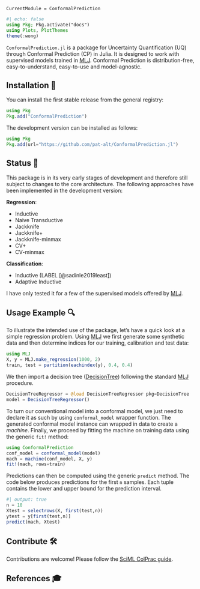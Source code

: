 ```@meta
CurrentModule = ConformalPrediction
```

```julia
#| echo: false
using Pkg; Pkg.activate("docs")
using Plots, PlotThemes
theme(:wong)
```

`ConformalPrediction.jl` is a package for Uncertainty Quantification (UQ) through Conformal Prediction (CP) in Julia. It is designed to work with supervised models trained in [MLJ](https://alan-turing-institute.github.io/MLJ.jl/dev/). Conformal Prediction is distribution-free, easy-to-understand, easy-to-use and model-agnostic. 

## Installation 🚩

You can install the first stable release from the general registry:

```julia
using Pkg
Pkg.add("ConformalPrediction")
```

The development version can be installed as follows:

```julia
using Pkg
Pkg.add(url="https://github.com/pat-alt/ConformalPrediction.jl")
```

## Status 🔁

This package is in its very early stages of development and therefore still subject to changes to the core architecture. The following approaches have been implemented in the development version:

**Regression**:

- Inductive 
- Naive Transductive 
- Jackknife 
- Jackknife+ 
- Jackknife-minmax
- CV+
- CV-minmax

**Classification**:

- Inductive (LABEL [@sadinle2019least])
- Adaptive Inductive

I have only tested it for a few of the supervised models offered by [MLJ](https://alan-turing-institute.github.io/MLJ.jl/dev/).

## Usage Example 🔍

To illustrate the intended use of the package, let's have a quick look at a simple regression problem. Using [MLJ](https://alan-turing-institute.github.io/MLJ.jl/dev/) we first generate some synthetic data and then determine indices for our training, calibration and test data:

```julia
using MLJ
X, y = MLJ.make_regression(1000, 2)
train, test = partition(eachindex(y), 0.4, 0.4)
```

We then import a decision tree ([DecisionTree](https://github.com/Evovest/DecisionTree.jl)) following the standard [MLJ](https://alan-turing-institute.github.io/MLJ.jl/dev/) procedure.

```julia
DecisionTreeRegressor = @load DecisionTreeRegressor pkg=DecisionTree
model = DecisionTreeRegressor() 
```

To turn our conventional model into a conformal model, we just need to declare it as such by using `conformal_model` wrapper function. The generated conformal model instance can wrapped in data to create a *machine*. Finally, we proceed by fitting the machine on training data using the generic `fit!` method:

```julia
using ConformalPrediction
conf_model = conformal_model(model)
mach = machine(conf_model, X, y)
fit!(mach, rows=train)
```

Predictions can then be computed using the generic `predict` method. The code below produces predictions for the first `n` samples. Each tuple contains the lower and upper bound for the prediction interval.

```julia
#| output: true
n = 10
Xtest = selectrows(X, first(test,n))
ytest = y[first(test,n)]
predict(mach, Xtest)
```


## Contribute 🛠

Contributions are welcome! Please follow the [SciML ColPrac guide](https://github.com/SciML/ColPrac).

## References 🎓









